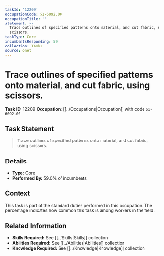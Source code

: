 ```yaml
---
taskId: '12209'
occupationCode: 51-6092.00
occupationTitle: ''
statement: >-
  Trace outlines of specified patterns onto material, and cut fabric, using
  scissors.
taskType: Core
incumbentsResponding: 59
collection: Tasks
source: onet
---
```

# Trace outlines of specified patterns onto material, and cut fabric, using scissors.

**Task ID:** 12209
**Occupation:** [[../Occupations|Occupation]] with code `51-6092.00`

## Task Statement

> Trace outlines of specified patterns onto material, and cut fabric, using scissors.

## Details

- **Type:** Core
- **Performed By:** 59.0% of incumbents

## Context

This task is part of the standard duties performed in this occupation. The percentage indicates how common this task is among workers in the field.

## Related Information

- **Skills Required:** See [[../Skills|Skills]] collection
- **Abilities Required:** See [[../Abilities|Abilities]] collection
- **Knowledge Required:** See [[../Knowledge|Knowledge]] collection

